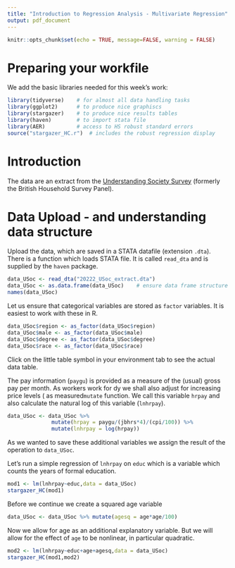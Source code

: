 ```yaml
---
title: "Introduction to Regression Analysis - Multivariate Regression"
output: pdf_document
---
```


```r
knitr::opts_chunk$set(echo = TRUE, message=FALSE, warning = FALSE)
```


# Preparing your workfile

We add the basic libraries needed for this week's work: 

```r
library(tidyverse)    # for almost all data handling tasks
library(ggplot2)      # to produce nice graphiscs
library(stargazer)    # to produce nice results tables
library(haven)        # to import stata file
library(AER)          # access to HS robust standard errors
source("stargazer_HC.r")  # includes the robust regression display
```


# Introduction

The data are an extract from the [Understanding Society Survey](https://www.understandingsociety.ac.uk/) (formerly the British Household Survey Panel).

# Data Upload - and understanding data structure

Upload the data, which are saved in a STATA datafile (extension `.dta`). There is a function which loads STATA file. It is called `read_dta` and is supplied by the `haven` package.

```r
data_USoc <- read_dta("20222_USoc_extract.dta")
data_USoc <- as.data.frame(data_USoc)    # ensure data frame structure
names(data_USoc)
```

Let us ensure that categorical variables are stored as `factor` variables. It is easiest to work with these in R.

```r
data_USoc$region <- as_factor(data_USoc$region)
data_USoc$male <- as_factor(data_USoc$male)
data_USoc$degree <- as_factor(data_USoc$degree)
data_USoc$race <- as_factor(data_USoc$race)
```

Click on the little table symbol in your environment tab to see the actual data table. 



The pay information (`paygu`) is provided as a measure of the (usual) gross pay per month. As workers work for dy we shall also adjust for increasing price levels ( as measured`mutate` function. We call this variable `hrpay` and also calculate the natural log of this variable (`lnhrpay`).

```r
data_USoc <- data_USoc %>% 
              mutate(hrpay = paygu/(jbhrs*4)/(cpi/100)) %>% 
              mutate(lnhrpay = log(hrpay))
```

As we wanted to save these additional variables we assign the result of the operation to `data_USoc`.

Let's run a simple regression of `lnhrpay` on `educ` which is a variable which counts the years of formal education.

```r
mod1 <- lm(lnhrpay~educ,data = data_USoc)
stargazer_HC(mod1)
```

Before we continue we create a squared age variable

```r
data_USoc <- data_USoc %>% mutate(agesq = age*age/100)
```

Now we allow for age as an additional explanatory variable. But we will allow for the effect of `age` to be nonlinear, in particular quadratic.

```r
mod2 <- lm(lnhrpay~educ+age+agesq,data = data_USoc)
stargazer_HC(mod1,mod2)
```



